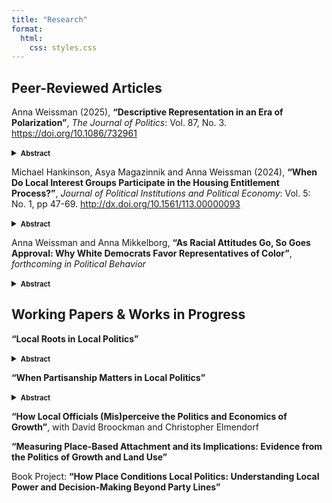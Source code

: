 ```yaml
---
title: "Research"
format:
  html:
    css: styles.css
---
```


## Peer-Reviewed Articles

\normalsize Anna Weissman (2025), **"Descriptive Representation in an Era of Polarization"**, *The Journal of Politics*: Vol. 87, No. 3. <a href="https://doi.org/10.1086/732961" target="_blank">https://doi.org/10.1086/732961</a>

<details>

<summary><strong>[Abstract]{style="font-size:0.8em"}</strong> <a href="papers/Weissman_JOP_2025.pdf" target="_blank" title="Download PDF" style="margin-left:8px;"> <i class="fa-solid fa-file-pdf"></i> </a></summary>

Studies of descriptive representation find that voters more positively evaluate representatives who share their ascriptive characteristics. I argue that this pattern can be upended when voters develop more positive affect towards outgroups. In the United States, Democrats have increasingly expressed more positive views towards marginalized groups, while Republicans' attitudes about these groups have not shifted. Under such conditions, my argument predicts that the effect of representatives' race and gender on constituent evaluations should vary more by constituents' partisanship than by their own ascriptive characteristics. Applying a difference-in-differences design to 2008-2020 CCES data, I find that Democrats of all backgrounds now approve more highly of Congressmembers from historically marginalized groups, whereas Republicans' approval is unrelated to Member identity. Democrats also give women and minority representatives leeway to diverge ideologically. These findings demonstrate that polarizing attitudes about race and gender can disrupt classic patterns in how constituents evaluate representatives.

</details>

\normalsize Michael Hankinson, Asya Magazinnik and Anna Weissman (2024), **"When Do Local Interest Groups Participate in the Housing Entitlement Process?"**, *Journal of Political Institutions and Political Economy*: Vol. 5: No. 1, pp 47-69. <a href="http://dx.doi.org/10.1561/113.00000093" target="_blank">http://dx.doi.org/10.1561/113.00000093</a>

<details>

<summary><strong>[Abstract]{style="font-size:0.8em"}</strong> <a href="papers/Hankinson-Magazinnik-Weissman_JPIPE_2024.pdf" target="_blank" title="Download PDF" style="margin-left:8px;"> <i class="fa-solid fa-file-pdf"></i> </a></summary>

Local governments control a hidden flow of economic goods that never appear on city budgets. Through the housing entitlement process, city officials may condition approval on the benefits developers provide to organized interests. But the politics and policies created by this discretionary review have yet to be studied through the lens of interest group mobilization. We bridge this gap with an analysis of the behavior of construction unions in the housing entitlement process. Using data from 164 U.S. cities, we find that construction union representatives are more likely to attend public meetings to advocate for favorable labor agreements when the expected profitability of new housing developments is high — and thus, when there are more particularistic benefits on the table. While interest group competition within local participatory institutions may signal a robust, pluralist democracy, it also risks driving up housing costs, to the detriment of both organized and unorganized residents.

</details>

\normalsize Anna Weissman and Anna Mikkelborg, **"As Racial Attitudes Go, So Goes Approval: Why White Democrats Favor Representatives of Color"**, *forthcoming in Political Behavior*

<details>

<summary><strong>[Abstract]{style="font-size:0.8em"}</strong> <a href="papers/Weissman&Mikkelborg_Behavior_Forthcoming.pdf" target="_blank" title="Download PDF" style="margin-left:8px;"> <i class="fa-solid fa-file-pdf"></i> </a></summary>

Recent research shows that white Democrats have become more approving of politicians of color compared to white politicians in the last decade, in contrast with past research indicating that white voters typically prefer white representatives. White voters’ support for politicians of color has long been linked to their racial attitudes, implying that this change could be a result of white Democrats’ increasing racial liberalism. This mechanism deserves more than speculation, since understanding the cause of this shift influences expectations about its likely durability and broader implications for racial politics. This paper provides evidence of the persistence of this shift and evaluates the most plausible potential mechanisms behind it. We find that racial attitudes are strongly associated with white Democrats’ greater approval of representatives of color at the individual level and over time, while there is little evidence that either ideological stereotyping or differences in legislator quality are responsible. These results provide evidence that white Democrats' increasing racial liberalism influences consequential political opinions like support for representatives of color.

</details>

## Working Papers & Works in Progress

**"Local Roots in Local Politics"**

<details>

<summary><strong>[Abstract]{style="font-size:0.8em"}</strong> <a href="https://www.dropbox.com/scl/fi/l8ejn2t02y6jpzqvdw923/Weissman_Roots_LatestDraft.pdf?rlkey=qmij2kdhb4sa5eqf3f1a45acl&st=vw2xomcs&dl=0 "
       target="_blank" rel="noopener noreferrer"
       title="Latest draft" style="margin-left:8px;"> <i class="fa-brands fa-dropbox"></i> </a></summary>

How does place-based connection influence who holds power in local politics? Given local officials must navigate place-specific institutions and community needs, I theorize that deep local roots serve as a qualification for municipal candidates, with important consequences for who governs and whose interests are represented. Using a novel dataset of campaign statements, linked voter file and candidate records, and original nationwide surveys of elected officials and the public, I demonstrate that local roots pervasively shape municipal elections, which is reflected in who runs for office, how they present themselves to voters, whom voters prefer, and who ultimately wins. While officials tend to be rooted in their communities, I find that constituents are more mobile, making deeply rooted residents descriptively overrepresented, especially in cities with many newcomers. This translates into substantive underrepresentation for newcomers when long- and short-term residents diverge in their local policy preferences. I show that this divergence is likely, especially on land use issues. Together, these findings highlight a central, previously overlooked role for local roots in local politics and policy.

</details>

**"When Partisanship Matters in Local Politics"**

<details>

<summary><strong>[Abstract]{style="font-size:0.8em"}</strong></summary>

Recent scholarship challenges the traditional view that partisanship has little influence on local governance, showing that officials' party affiliation affects municipal decision-making. However, the prevailing explanations for why partisanship matters often assume conditions present only in certain types of municipalities. I argue that partisanship matters more in larger cities, where the scope of governance creates the context for partisan division, while smaller municipalities focus on managerial concerns with limited partisan conflict. Using local council meeting transcripts, a novel dataset of candidate statements, and an original survey of 1,280 elected officials, I find that partisan divides emerge primarily in larger cities on nationally salient issues, whereas smaller municipalities show little evidence of partisan policymaking. These findings bridge perspectives from early work and recent scholarship by demonstrating that partisan influence in local governance is context-dependent. This research refines our understanding of when and why national political dynamics impact local governance.

</details>

**"How Local Officials (Mis)perceive the Politics and Economics of Growth"**, with David Broockman and Christopher Elmendorf

**"Measuring Place-Based Attachment and its Implications: Evidence from the Politics of Growth and Land Use"**

Book Project: **"How Place Conditions Local Politics: Understanding Local Power and Decision-Making Beyond Party Lines"**
